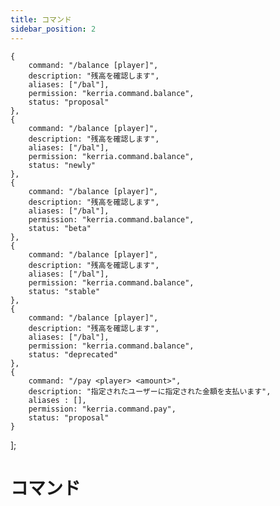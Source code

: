 ```yaml
---
title: コマンド
sidebar_position: 2
---
```



    {
        command: "/balance [player]",
        description: "残高を確認します",
        aliases: ["/bal"],
        permission: "kerria.command.balance",
        status: "proposal"
    },
    {
        command: "/balance [player]",
        description: "残高を確認します",
        aliases: ["/bal"],
        permission: "kerria.command.balance",
        status: "newly"
    },
    {
        command: "/balance [player]",
        description: "残高を確認します",
        aliases: ["/bal"],
        permission: "kerria.command.balance",
        status: "beta"
    },
    {
        command: "/balance [player]",
        description: "残高を確認します",
        aliases: ["/bal"],
        permission: "kerria.command.balance",
        status: "stable"
    },
    {
        command: "/balance [player]",
        description: "残高を確認します",
        aliases: ["/bal"],
        permission: "kerria.command.balance",
        status: "deprecated"
    },
    {
        command: "/pay <player> <amount>",
        description: "指定されたユーザーに指定された金額を支払います",
        aliases : [],
        permission: "kerria.command.pay",
        status: "proposal"
    }
];

# コマンド

<CommandList list={commandList} />

